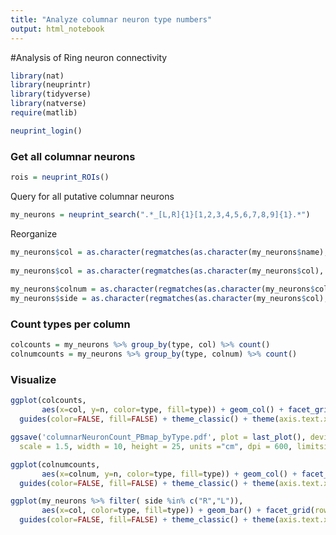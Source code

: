 ```yaml
---
title: "Analyze columnar neuron type numbers"
output: html_notebook
---
```

#Analysis of Ring neuron connectivity
```r
library(nat)
library(neuprintr)
library(tidyverse)
library(natverse)
require(matlib)
```

```r
neuprint_login()
```


### Get all columnar neurons

```r
rois = neuprint_ROIs()
```

Query for all putative columnar neurons
```r
my_neurons = neuprint_search(".*_[L,R]{1}[1,2,3,4,5,6,7,8,9]{1}.*")
```

Reorganize
```r
my_neurons$col = as.character(regmatches(as.character(my_neurons$name), gregexpr("_[L,R]{1}[1,2,3,4,5,6,7,8,9]{1}",
                                                                                 as.character(my_neurons$name))))
my_neurons$col = as.character(regmatches(as.character(my_neurons$col), gregexpr("[L,R]{1}[1,2,3,4,5,6,7,8,9]{1}",
                                                                                as.character(my_neurons$col))))
my_neurons$colnum = as.character(regmatches(as.character(my_neurons$col), gregexpr("[1,2,3,4,5,6,7,8,9]{1}", as.character(my_neurons$col))))
my_neurons$side = as.character(regmatches(as.character(my_neurons$col), gregexpr("[L,R]{1}", as.character(my_neurons$col))))

```


### Count types per column
```r
colcounts = my_neurons %>% group_by(type, col) %>% count()
colnumcounts = my_neurons %>% group_by(type, colnum) %>% count()
```


### Visualize
```r
ggplot(colcounts, 
       aes(x=col, y=n, color=type, fill=type)) + geom_col() + facet_grid(rows = vars(type),  scales="free") +
  guides(color=FALSE, fill=FALSE) + theme_classic() + theme(axis.text.x = element_text(angle = 90))

ggsave('columnarNeuronCount_PBmap_byType.pdf', plot = last_plot(), device='pdf', path = "../neuprintR_analysis_plots/",
  scale = 1.5, width = 10, height = 25, units ="cm", dpi = 600, limitsize = TRUE)
```

```r
ggplot(colnumcounts, 
       aes(x=colnum, y=n, color=type, fill=type)) + geom_col() + facet_grid(rows = vars(type),  scales="free") +
  guides(color=FALSE, fill=FALSE) + theme_classic() + theme(axis.text.x = element_text(angle = 90))
```

```r
ggplot(my_neurons %>% filter( side %in% c("R","L")), 
       aes(x=col, color=type, fill=type)) + geom_bar() + facet_grid(rows = vars(side),  scales="free") +
  guides(color=FALSE, fill=FALSE) + theme_classic() + theme(axis.text.x = element_text(angle = 90))
```